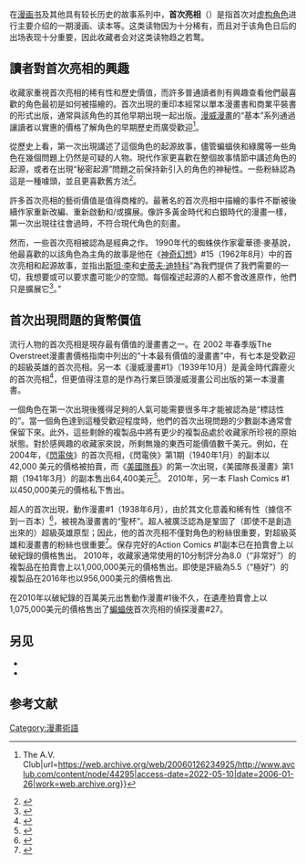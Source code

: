 在[[漫画书|漫画书]]及其他具有较长历史的故事系列中，'''首次亮相'''（{{lang-en|first appearance}}）是指首次对[[角色|虚构角色]]进行主要介绍的一期漫画、读本等。这类读物因为十分稀有，而且对于该角色日后的出场表现十分重要，因此收藏者会对这类读物趋之若鹜。

== 讀者對首次亮相的興趣 ==
收藏家重視首次亮相的稀有性和歷史價值，而許多普通讀者則有興趣查看他們最喜歡的角色最初是如何被描繪的。首次出現的重印本經常以單本漫畫書和商業平裝書的形式出版，通常與該角色的其他早期出現一起出版。[[漫威漫畫|漫威漫畫]]的“基本”系列通過讓讀者以實惠的價格了解角色的早期歷史而廣受歡迎<ref>{{Cite web|title=Inventory: 10 Essential Volumes Of The Marvel Essentials Series {{!}} The A.V. Club|url=https://web.archive.org/web/20060126234925/http://www.avclub.com/content/node/44295|access-date=2022-05-10|date=2006-01-26|work=web.archive.org}}</ref>。

從歷史上看，第一次出現講述了這個角色的起源故事，儘管蝙蝠俠和綠魔等一些角色在幾個問題上仍然是可疑的人物。現代作家更喜歡在整個故事情節中講述角色的起源，或者在出現“秘密起源”問題之前保持新引入的角色的神秘性。一些粉絲認為這是一種噱頭，並且更喜歡舊方法<ref>{{Cite web|title=Yet Another Comics Blog: Origin Stories|url=http://yetanothercomicsblog.blogspot.com/2005/01/origin-stories.html|access-date=2022-05-10|date=2005-01-20|last=Carter|first=Dave|work=Yet Another Comics Blog}}</ref>。 

許多首次亮相的藝術價值是值得商榷的。最著名的首次亮相中描繪的事件不斷被後續作家重新改編、重新啟動和/或擴展。像許多黃金時代和白銀時代的漫畫一樣，第一次出現往往會過時，不符合現代角色的刻畫。

然而，一些首次亮相被認為是經典之作。 1990年代的蜘蛛俠作家霍華德·麥基說，他最喜歡的以該角色為主角的故事是他在《[[神舞幻想|神奇幻想]]》#15（1962年8月）中的首次亮相和起源故事，並指出[[史丹·李|斯坦·李]]和[[史蒂夫·迪特科|史蒂夫·迪特科]]“為我們提供了我們需要的一切，我想要或可以要求盡可能少的空間。每個複述起源的人都不會改進原作，他們只是擴展它<ref>{{Cite web|title=Spider-Man Crawl Space Interview: Howard Mackie|url=http://www.spidermancrawlspace.com/interviews/mackie4.htm|access-date=2022-05-10|work=www.spidermancrawlspace.com}}</ref>。”

== 首次出現問題的貨幣價值 ==
流行人物的首次亮相是現存最有價值的漫畫書之一。在 2002 年春季版The Overstreet漫畫書價格指南中列出的“十本最有價值的漫畫書”中，有七本是受歡迎的超級英雄的首次亮相。另一本《漫威漫畫#1》（1939年10月）是黃金時代霹靂火的首次亮相<ref>{{Cite web|title=Top 10 Toys - TOP 10 MOST VALUABLE CHARACTER PIN-BACK BUTTONS|url=https://web.archive.org/web/20060207182528/http://www.gemstonepub.com/hake/toptoys/comics.html|access-date=2022-05-10|date=2006-02-07|work=web.archive.org}}</ref>，但更值得注意的是作為行業巨頭漫威漫畫公司出版的第一本漫畫書。

一個角色在第一次出現後獲得足夠的人氣可能需要很多年才能被認為是“標誌性的”。當一個角色達到這種受歡迎程度時，他們的首次出現問題的少數副本通常會保留下來。此外，這些剩餘的複製品中將有更少的複製品處於收藏家所珍視的原始狀態。對於感興趣的收藏家來說，所剩無幾的東西可能價值數千美元。例如，在2004年，《[[閃電俠|閃電俠]]》的首次亮相，《閃電俠》第1期（1940年1月）的副本以 42,000 美元的價格被拍賣，而《[[美國隊長|美國隊長]]》的第一次出現，《美國隊長漫畫》第1期（1941年3月）的副本售出64,400美元<ref>{{Cite web|title=HERITAGE COMICS’ FIRST AUCTION OF 2004 REALIZES WELL OVER $2.3 MILLION|url=https://web.archive.org/web/20060218094111/http://comics.heritagegalleries.com/common/info/press/default.php?ReleaseID=510|access-date=2022-05-10|date=2006-02-18|work=web.archive.org}}</ref>。 2010年，另一本 Flash Comics #1 以450,000美元的價格私下售出。

超人的首次出現，動作漫畫#1（1938年6月），由於其文化意義和稀有性（據信不到一百本）<ref>{{Cite news|title=Comic book containing Superman's debut sold for nearly one million dollars|url=https://www.telegraph.co.uk/news/2016/08/05/comic-book-containing-supermans-debut-sold-for-nearly-one-millio/|newspaper=The Telegraph|date=2016-08-05|accessdate=2022-05-10|issn=0307-1235|language=en-GB|first=Chiara|last=Palazzo}}</ref>，被視為漫畫書的“聖杯”。超人被廣泛認為是鞏固了（即使不是創造出來的）超級英雄原型；因此，他的首次亮相不僅對角色的粉絲很重要，對超級英雄和漫畫書的粉絲也很重要<ref>{{Cite book|chapter=How brands become icons : the principles of cultural branding|url=https://www.worldcat.org/oclc/54415938|publisher=Harvard Business School Press|date=2004|location=Boston, Mass.|isbn=1-57851-774-5|oclc=54415938|first=Douglas B.|last=Holt}}</ref>。保存完好的Action Comics #1副本已在拍賣會上以破紀錄的價格售出。 2010年，收藏家通常使用的10分制評分為8.0（“非常好”）的複製品在拍賣會上以1,000,000美元的價格售出。即使是評級為5.5（“極好”）的複製品在2016年也以956,000美元的價格售出.

在2010年以破紀錄的百萬美元出售動作漫畫#1後不久，在遺產拍賣會上以1,075,000美元的價格售出了[[蝙蝠俠|蝙蝠俠]]首次亮相的偵探漫畫#27。

==另见==
* {{le|漫画书收集|Comic book collecting}}
* {{le|漫威漫画出版物中的首次亮相列表|List of first appearances in Marvel Comics publications}}

==参考文献==
{{reflist}}

[[Category:漫畫術語|Category:漫畫術語]]
